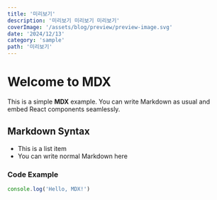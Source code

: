 ```yaml
---
title: '미리보기'
description: '미리보기 미리보기 미리보기'
coverImage: '/assets/blog/preview/preview-image.svg'
date: '2024/12/13'
category: 'sample'
path: '미리보기'
---
```


# Welcome to MDX

This is a simple **MDX** example. You can write Markdown as usual and embed React components seamlessly.

## Markdown Syntax

- This is a list item
- You can write normal Markdown here

### Code Example

```javascript
console.log('Hello, MDX!')
```
